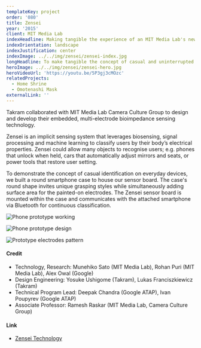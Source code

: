```yaml
---
templateKey: project
order: '080'
title: Zensei
year: '2015'
client: MIT Media Lab
indexHeadline: Making tangible the experience of an MIT Media Lab's new touch sensing technology
indexOrientation: landscape
indexJustification: center
indexImage: ../../img/zensei/zensei-index.jpg
longHeadline: To make tangible the concept of casual and uninterrupted identification, we built a phone case that unlocks the phone by simply picking it up
heroImage: ../../img/zensei/zensei-hero.jpg
heroVideoUrl: 'https://youtu.be/5P3gj3cMOzc'
relatedProjects:
  - Home Shrine
  - Omotenashi Mask
externalLink: ''
---
```


Takram collaborated with MIT Media Lab Camera Culture Group to design and develop their embedded, multi-electrode bioimpedance sensing technology.

Zensei is an implicit sensing system that leverages biosensing, signal processing and machine learning to classify users by their body’s electrical properties. Zensei could allow many objects to recognise users; e.g. phones that unlock when held, cars that automatically adjust mirrors and seats, or power tools that restore user setting.

To demonstrate the concept of casual identification on everyday devices, we built a round smartphone case to house our sensor board. The case's round shape invites unique grasping styles while simultaneously adding surface area for the painted-on electrodes. The Zensei sensor board is mounted within the case and communicates with the attached smartphone via Bluetooth for continuous classification.

![Phone prototype working](../../img/zensei/zensei-2.jpg)

![Phone prototype design](../../img/zensei/zensei-3.jpg)

![Prototype electrodes pattern](../../img/zensei/zensei-1.jpg)

#### Credit

- Technology, Research: Munehiko Sato (MIT Media Lab), Rohan Puri (MIT Media Lab), Alex Owal (Google)
- Design Engineering: Yosuke Ushigome (Takram), Lukas Franciszkiewicz (Takram)
- Technical Program Lead: Deepak Chandra (Google ATAP), Ivan Poupyrev (Google ATAP)
- Associate Professor: Ramesh Raskar (MIT Media Lab, Camera Culture Group)

#### Link

- [Zensei Technology](http://zensei.technology/)
